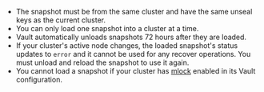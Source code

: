 <Note title="Restrictions for loading snapshots">

  * The snapshot must be from the same cluster and have the same unseal keys as
the current cluster.
  * You can only load one snapshot into a cluster at a time.
  * Vault automatically unloads snapshots 72 hours after they are loaded.
  * If your cluster's active node changes, the loaded snapshot's status updates
to `error` and it cannot be used for any recover operations. You must unload and
reload the snapshot to use it again.
  * You cannot load a snapshot if your cluster has
[mlock](/vault/docs/configuration#disable_mlock) enabled in its Vault configuration.

</Note>
